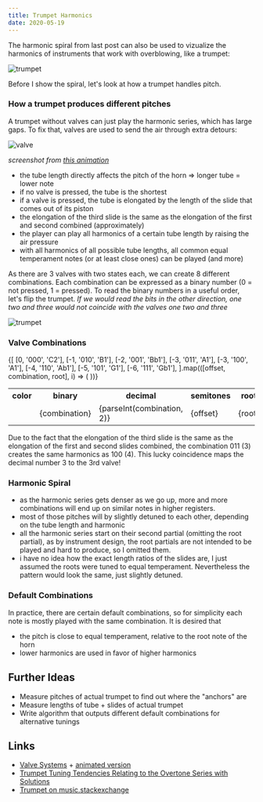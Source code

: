 ```yaml
---
title: Trumpet Harmonics
date: 2020-05-19
---
```



The harmonic spiral from last post can also be used to vizualize the harmonics of instruments that work with overblowing, like a trumpet:

![trumpet](../assets/trumpet.svg)

Before I show the spiral, let's look at how a trumpet handles pitch.

### How a trumpet produces different pitches

A trumpet without valves can just play the harmonic series, which has large gaps. To fix that, valves are used to send the air through extra detours:

![valve](../assets/valve2d.gif)

_screenshot from [this animation](http://www.dwerden.com/comp/aCompIntro9_FlowFlow_F4.html)_

- the tube length directly affects the pitch of the horn => longer tube = lower note
- if no valve is pressed, the tube is the shortest
- if a valve is pressed, the tube is elongated by the length of the slide that comes out of its piston
- the elongation of the third slide is the same as the elongation of the first and second combined (approximately)
- the player can play all harmonics of a certain tube length by raising the air pressure
- with all harmonics of all possible tube lengths, all common equal temperament notes (or at least close ones) can be played (and more)

As there are 3 valves with two states each, we can create 8 different combinations. Each combination can be expressed as a binary number (0 = not pressed, 1 = pressed).
To read the binary numbers in a useful order, let's flip the trumpet. _If we would read the bits in the other direction, one two and three would not coincide with the valves one two and three_

![trumpet](../assets/trumpet-mirrored.svg)

### Valve Combinations

<table>
  <tbody>
    <tr>
      <th>color</th>
      <th>binary</th>
      <th>decimal</th>
      <th>semitones</th>
      <th>root</th>
    </tr>
    {[
      [0, '000', 'C2'],
      [-1, '010', 'B1'],
      [-2, '001', 'Bb1'],
      [-3, '011', 'A1'],
      [-3, '100', 'A1'],
      [-4, '110', 'Ab1'],
      [-5, '101', 'G1'],
      [-6, '111', 'Gb1'],
    ].map(([offset, combination, root], i) => (
      <tr key={i}>
        <td>
          <div
            style={{
              width: 20,
              height: 20,
              borderRadius: '50%',
              backgroundColor: frequencyColor(edo12(offset) * Note.freq('Bb1') * 3),
            }}
          ></div>
        </td>
        <td>{combination}</td>
        <td>{parseInt(combination, 2)}</td>
        <td>{offset}</td>
        <td>{root}</td>
      </tr>
    ))}
  </tbody>
</table>

Due to the fact that the elongation of the third slide is the same as the elongation of the first and second slides combined, the combination 011 (3) creates the same harmonics as 100 (4). This lucky coincidence maps the decimal number 3 to the 3rd valve!

### Harmonic Spiral

<TrumpetSpiral />

- as the harmonic series gets denser as we go up, more and more combinations will end up on similar notes in higher registers.
- most of those pitches will by slightly detuned to each other, depending on the tube length and harmonic
- all the harmonic series start on their second partial (omitting the root partial), as by instrument design, the root partials are not intended to be played and hard to produce, so I omitted them.
- i have no idea how the exact length ratios of the slides are, I just assumed the roots were tuned to equal temperament. Nevertheless the pattern would look the same, just slightly detuned.

### Default Combinations

In practice, there are certain default combinations, so for simplicity each note is mostly played with the same combination.
It is desired that

- the pitch is close to equal temperament, relative to the root note of the horn
- lower harmonics are used in favor of higher harmonics

## Further Ideas

- Measure pitches of actual trumpet to find out where the "anchors" are
- Measure lengths of tube + slides of actual trumpet
- Write algorithm that outputs different default combinations for alternative tunings

## Links

- [Valve Systems](http://www.dwerden.com/eu-articles-comp.cfm) + [animated version](http://www.dwerden.com/comp/aCompIntro9_FlowFlow_F4.html)
- [Trumpet Tuning Tendencies Relating to the Overtone Series with Solutions](https://www.utc.edu/faculty/erika-schafer/musiceducatorresources/tuning.php)
- [Trumpet on music.stackexchange](https://music.stackexchange.com/questions/84172/trumpet-valves-lengths-and-pitch)

